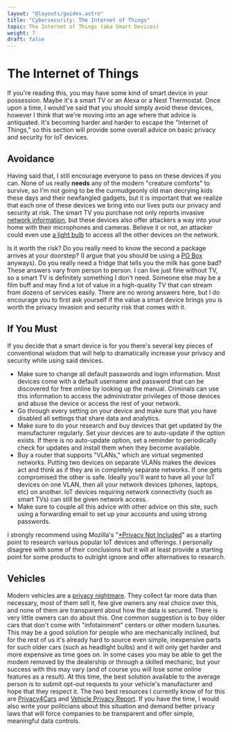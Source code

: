 ```yaml
---
layout: "@layouts/guides.astro"
title: "Cybersecurity: The Internet of Things"
topic: The Internet of Things (aka Smart Devices)
weight: 7
draft: false
---
```



# The Internet of Things

If you're reading this, you may have some kind of smart device in your possession. Maybe it's a smart TV or an Alexa or a Nest Thermostat. Once upon a time, I would've said that you should simply avoid these devices, however I think that we're moving into an age where that advice is antiquated. It's becoming harder and harder to escape the "Internet of Things," so this section will provide some overall advice on basic privacy and security for IoT devices.

## Avoidance

Having said that, I still encourage everyone to pass on these devices if you can. None of us really **needs** any of the modern "creature comforts" to survive, so I'm not going to be the curmudgeonly old man decrying kids these days and their newfangled gadgets, but it is important that we realize that each one of these devices we bring into our lives puts our privacy and security at risk. The smart TV you purchase not only reports invasive [network information](https://www.theverge.com/2019/10/11/20908128/smart-tv-surveillence-data-collection-home-roku-amazon-fire-princeton-study), but these devices also offer attackers a way into your home with their microphones and cameras. Believe it or not, an attacker could even use [a light bulb](https://www.trendmicro.com/vinfo/in/security/news/cybercrime-and-digital-threats/researchers-use-smart-light-bulbs-to-infiltrate-networks) to access all the other devices on the network.

Is it worth the risk? Do you really need to know the second a package arrives at your doorstep? (I argue that you should be using a [PO Box](/guides/less-important/disinformation) anyways). Do you really need a fridge that tells you the milk has gone bad? These answers vary from person to person. I can live just fine without TV, so a smart TV is definitely something I don't need. Someone else may be a film buff and may find a lot of value in a high-quality TV that can stream from dozens of services easily. There are no wrong answers here, but I do encourage you to first ask yourself if the value a smart device brings you is worth the privacy invasion and security risk that comes with it.

## If You Must

If you decide that a smart device is for you there's several key pieces of conventional wisdom that will help to dramatically increase your privacy and security while using said devices.

<Highlighting>

- Make sure to change all default passwords and login information. Most devices come with a default username and password that can be discovered for free online by looking up the manual. Criminals can use this information to access the administrator privileges of those devices and abuse the device or access the rest of your network.
- Go through every setting on your device and make sure that you have disabled all settings that share data and analytics.
- Make sure to do your research and buy devices that get updated by the manufacturer regularly. Set your devices are to auto-update if the option exists. If there is no auto-update option, set a reminder to periodically check for updates and install them when they become available.
- Buy a router that supports "VLANs," which are virtual segmented networks. Putting two devices on separate VLANs makes the devices act and think as if they are in completely separate networks. If one gets compromised the other is safe. Ideally you'll want to have all your IoT devices on one VLAN, then all your network devices (phones, laptops, etc) on another. IoT devices requiring network connectivity (such as smart TVs) can still be given network access.
- Make sure to couple all this advice with other advice on this site, such using a forwarding email to set up your accounts and using strong passwords.

</Highlighting>

I strongly recommend using Mozilla's "[\*Privacy Not Included](https://foundation.mozilla.org/en/privacynotincluded/)" as a starting point to research various popular IoT devices and offerings. I personally disagree with some of their conclusions but it will at least provide a starting point for some products to outright ignore and offer alternatives to research.

## Vehicles

Modern vehicles are a [privacy nightmare](https://foundation.mozilla.org/en/privacynotincluded/articles/its-official-cars-are-the-worst-product-category-we-have-ever-reviewed-for-privacy/). They collect far more data than necessary, most of them sell it, few give owners any real choice over this, and none of them are transparent about how the data is secured. There is very little owners can do about this. One common suggestion is to buy older cars that don't come with "infotainment" centers or other modern luxuries. This may be a good solution for people who are mechanically inclined, but for the rest of us it's already hard to source even simple, inexpensive parts for such older cars (such as headlight bulbs) and it will only get harder and more expensive as time goes on. In some cases you may be able to get the modem removed by the dealership or through a skilled mechanic, but your success with this may vary (and of course you will lose some online features as a result). At this time, the best solution available to the average person is to submit opt-out requests to your vehicle's manufacturer and hope that they respect it. The two best resources I currently know of for this are [Privacy4Cars](https://privacy4cars.com/) and [Vehicle Privacy Report](https://vehicleprivacyreport.com/). If you have the time, I would also write your politicians about this situation and demand better privacy laws that will force companies to be transparent and offer simple, meaningful data controls.
